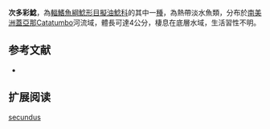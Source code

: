 {{Speciesbox
| name = 次多彩鯰
| image = 
| image_width = 250px
| status = NE
| status_system = IUCN3.1
| genus = Microglanis
| species = secundus
| authority = [[Mees|Mees]], 1974
| synonyms = 
}}
'''次多彩鯰'''，為[[輻鰭魚綱|輻鰭魚綱]][[鯰形目|鯰形目]][[擬油鯰科|擬油鯰科]]的其中一[[種|種]]，為熱帶淡水魚類，分布於[[南美洲|南美洲]][[蓋亞那|蓋亞那]]Catatumbo河流域，體長可達4公分，棲息在底層水域，生活習性不明。
==参考文献==
*{{FishBase_species|genus=Microglanis|species=secundus|year=2015|month=4}}

== 扩展阅读 ==
{{refbegin}}
{{wikispecies-inline|Microglanis secundus|次多彩鯰}}
{{refend}}
{{Taxonbar|from=Q5532245}}

[[Category:多彩鯰屬|secundus]]